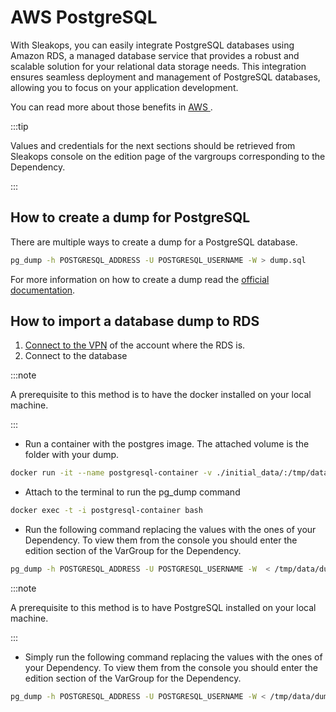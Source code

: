 
# AWS PostgreSQL

With Sleakops, you can easily integrate PostgreSQL databases using Amazon RDS, a managed database service that provides a robust and scalable solution for your relational data storage needs.
This integration ensures seamless deployment and management of PostgreSQL databases, allowing you to focus on your application development.


You can read more about those benefits in [AWS <FiExternalLink/>](https://docs.aws.amazon.com/AmazonRDS/latest/UserGuide/Welcome.html#Welcome.Concepts.RDS).


:::tip

Values and credentials for the next sections should be retrieved from Sleakops console on the edition page 
of the vargroups corresponding to the Dependency.

:::

## How to create a dump for PostgreSQL

There are multiple ways to create a dump for a PostgreSQL database.

```bash
pg_dump -h POSTGRESQL_ADDRESS -U POSTGRESQL_USERNAME -W > dump.sql 
```


For more information on how to create a dump read the [official documentation<FiExternalLink/>](https://www.postgresql.org/docs/current/app-pgdump.html).


## How to import a database dump to RDS

1. [Connect to the VPN](../vpn/vpn_user_connection) of the account where the RDS is. 
2. Connect to the database

<Tabs>
<TabItem value="Using docker (Recommended)" >

:::note

A prerequisite to this method is to have the docker installed on your local machine.

:::

- Run a container with the postgres image. The attached volume is the folder with your dump.

```bash
docker run -it --name postgresql-container -v ./initial_data/:/tmp/data/ -e POSTGRESQL_ROOT_USERNAME=POSTGRESQL_PASSWORD -d postgres bash
```

- Attach to the terminal to run the pg_dump command
```bash
docker exec -t -i postgresql-container bash
```
- Run the following command replacing the values with the ones of your Dependency. 
To view them from the console you should enter the edition section of the VarGroup for the Dependency.

```bash
pg_dump -h POSTGRESQL_ADDRESS -U POSTGRESQL_USERNAME -W  < /tmp/data/dump.sql
```
</TabItem>
<TabItem value="Using local machine" >

:::note

A prerequisite to this method is to have PostgreSQL installed on your local machine.

:::

- Simply run the following command replacing the values with the ones of your Dependency. 
To view them from the console you should enter the edition section of the VarGroup for the Dependency.

```bash
pg_dump -h POSTGRESQL_ADDRESS -U POSTGRESQL_USERNAME -W < /tmp/data/dump.sql
```

</TabItem>
</Tabs>


